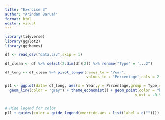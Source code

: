 ```yaml
---
title: "Exercise 3"
author: "Arindam Baruah"
format: html
editor: visual
---
```


```r
library(tidyverse)
library(ggplot2)
library(ggthemes)
```


```r
df <- read_csv("data.csv",skip = 1)

df_clean <- df %>% select(2:dim(df)[2]) %>% rename("Type" = "...2")
```

```r
df_long <- df_clean %>% pivot_longer(names_to = "Year",
                                     values_to = "Percentage",cols = 2:5) %>% filter(Type != "Total")
```


```r
pl1 <- ggplot(data= df_long, aes(x = Year,y = Percentage,group = Type,shape = Type)) +
  geom_line(color = "gray") + theme_economist() + geom_point(color = "black",size = 2) + geom_text(aes(label = Percentage),
                                                           vjust = -0.5,size = 3,color = "gray") + labs(x = "Year",
                                                                                y = "Percentage automation trend (%)") + theme(legend.text = element_text(size = 6),panel.background = element_rect(fill = 'cornsilk') ) + geom_line(data = ~filter(.x, Type == "Home Equity Line of Credit"), color = "darkgreen", size = 1)  + geom_text(data = filter(df_long, Year == 2023), aes(label = Type), vjust = -0.6,hjust = -0.05, size = 2, color = "black") 

# Hide legend for color
pl1 + guides(color = guide_legend(override.aes = list(label = c(""))))
```

```r

```

